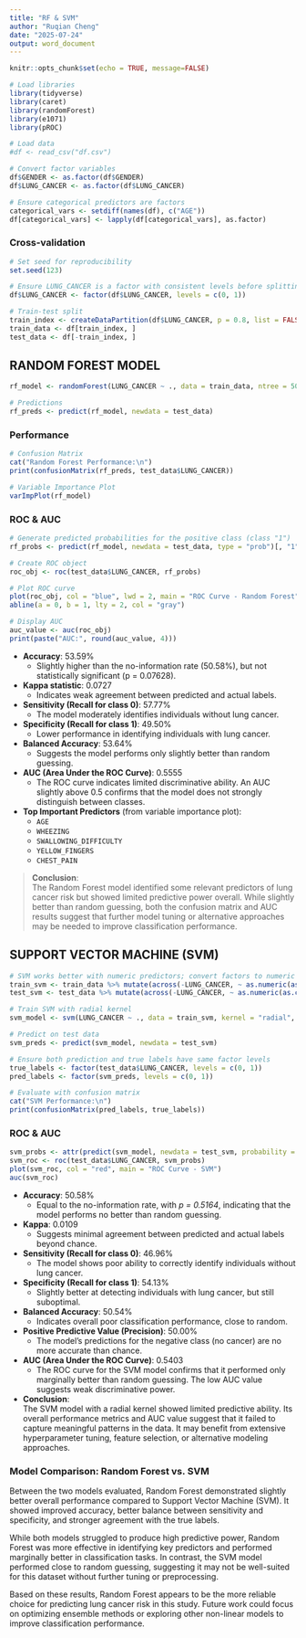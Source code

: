 ```yaml
---
title: "RF & SVM"
author: "Ruqian Cheng"
date: "2025-07-24"
output: word_document
---
```


```r
knitr::opts_chunk$set(echo = TRUE, message=FALSE)
```

```r
# Load libraries
library(tidyverse)
library(caret)
library(randomForest)
library(e1071)
library(pROC)

# Load data
#df <- read_csv("df.csv")

# Convert factor variables
df$GENDER <- as.factor(df$GENDER)
df$LUNG_CANCER <- as.factor(df$LUNG_CANCER)

# Ensure categorical predictors are factors
categorical_vars <- setdiff(names(df), c("AGE"))
df[categorical_vars] <- lapply(df[categorical_vars], as.factor)
```

### Cross-validation
```r
# Set seed for reproducibility
set.seed(123)

# Ensure LUNG_CANCER is a factor with consistent levels before splitting
df$LUNG_CANCER <- factor(df$LUNG_CANCER, levels = c(0, 1))

# Train-test split
train_index <- createDataPartition(df$LUNG_CANCER, p = 0.8, list = FALSE)
train_data <- df[train_index, ]
test_data <- df[-train_index, ]
```

## RANDOM FOREST MODEL
```r
rf_model <- randomForest(LUNG_CANCER ~ ., data = train_data, ntree = 500, importance = TRUE)

# Predictions
rf_preds <- predict(rf_model, newdata = test_data)
```

### Performance
```r
# Confusion Matrix
cat("Random Forest Performance:\n")
print(confusionMatrix(rf_preds, test_data$LUNG_CANCER))

# Variable Importance Plot
varImpPlot(rf_model)
```

### ROC & AUC
```r
# Generate predicted probabilities for the positive class (class "1")
rf_probs <- predict(rf_model, newdata = test_data, type = "prob")[, "1"]

# Create ROC object
roc_obj <- roc(test_data$LUNG_CANCER, rf_probs)

# Plot ROC curve
plot(roc_obj, col = "blue", lwd = 2, main = "ROC Curve - Random Forest")
abline(a = 0, b = 1, lty = 2, col = "gray")

# Display AUC
auc_value <- auc(roc_obj)
print(paste("AUC:", round(auc_value, 4)))
```

- **Accuracy**: 53.59%  
  - Slightly higher than the no-information rate (50.58%), but not statistically significant (p = 0.07628).

- **Kappa statistic**: 0.0727  
  - Indicates weak agreement between predicted and actual labels.

- **Sensitivity (Recall for class 0)**: 57.77%  
  - The model moderately identifies individuals without lung cancer.

- **Specificity (Recall for class 1)**: 49.50%  
  - Lower performance in identifying individuals with lung cancer.

- **Balanced Accuracy**: 53.64%  
  - Suggests the model performs only slightly better than random guessing.
  
- **AUC (Area Under the ROC Curve)**: 0.5555  
  - The ROC curve indicates limited discriminative ability. An AUC slightly above 0.5 confirms that the model does not strongly distinguish between classes.


- **Top Important Predictors** (from variable importance plot):
  - `AGE`
  - `WHEEZING`
  - `SWALLOWING_DIFFICULTY`
  - `YELLOW_FINGERS`
  - `CHEST_PAIN`

> **Conclusion**:  
  The Random Forest model identified some relevant predictors of lung cancer risk but showed limited predictive power overall. While slightly better than random guessing, both the confusion matrix and AUC results suggest that further model tuning or alternative approaches may be needed to improve classification performance.

## SUPPORT VECTOR MACHINE (SVM)
```r
# SVM works better with numeric predictors; convert factors to numeric
train_svm <- train_data %>% mutate(across(-LUNG_CANCER, ~ as.numeric(as.character(.))))
test_svm <- test_data %>% mutate(across(-LUNG_CANCER, ~ as.numeric(as.character(.))))

# Train SVM with radial kernel
svm_model <- svm(LUNG_CANCER ~ ., data = train_svm, kernel = "radial", probability = TRUE)

# Predict on test data
svm_preds <- predict(svm_model, newdata = test_svm)

# Ensure both prediction and true labels have same factor levels
true_labels <- factor(test_data$LUNG_CANCER, levels = c(0, 1))
pred_labels <- factor(svm_preds, levels = c(0, 1))

# Evaluate with confusion matrix
cat("SVM Performance:\n")
print(confusionMatrix(pred_labels, true_labels))
```

### ROC & AUC
```r
svm_probs <- attr(predict(svm_model, newdata = test_svm, probability = TRUE), "probabilities")[, "1"]
svm_roc <- roc(test_data$LUNG_CANCER, svm_probs)
plot(svm_roc, col = "red", main = "ROC Curve - SVM")
auc(svm_roc)
```

- **Accuracy**: 50.58%  
  - Equal to the no-information rate, with *p = 0.5164*, indicating that the model performs no better than random guessing.

- **Kappa**: 0.0109  
  - Suggests minimal agreement between predicted and actual labels beyond chance.

- **Sensitivity (Recall for class 0)**: 46.96%  
  - The model shows poor ability to correctly identify individuals without lung cancer.

- **Specificity (Recall for class 1)**: 54.13%  
  - Slightly better at detecting individuals with lung cancer, but still suboptimal.

- **Balanced Accuracy**: 50.54%  
  - Indicates overall poor classification performance, close to random.

- **Positive Predictive Value (Precision)**: 50.00%  
  - The model’s predictions for the negative class (no cancer) are no more accurate than chance.
  
- **AUC (Area Under the ROC Curve)**: 0.5403  
  - The ROC curve for the SVM model confirms that it performed only marginally better than random guessing. The low AUC value suggests weak discriminative power.

- **Conclusion**:  
  The SVM model with a radial kernel showed limited predictive ability. Its overall performance metrics and AUC value suggest that it failed to capture meaningful patterns in the data. It may benefit from extensive hyperparameter tuning, feature selection, or alternative modeling approaches.

### Model Comparison: Random Forest vs. SVM

Between the two models evaluated, Random Forest demonstrated slightly better overall performance compared to Support Vector Machine (SVM). It showed improved accuracy, better balance between sensitivity and specificity, and stronger agreement with the true labels.

While both models struggled to produce high predictive power, Random Forest was more effective in identifying key predictors and performed marginally better in classification tasks. In contrast, the SVM model performed close to random guessing, suggesting it may not be well-suited for this dataset without further tuning or preprocessing.

Based on these results, Random Forest appears to be the more reliable choice for predicting lung cancer risk in this study. Future work could focus on optimizing ensemble methods or exploring other non-linear models to improve classification performance.

